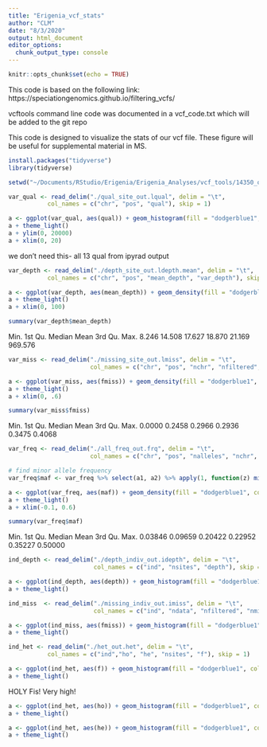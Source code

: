 ```yaml
---
title: "Erigenia_vcf_stats"
author: "CLM"
date: "8/3/2020"
output: html_document
editor_options: 
  chunk_output_type: console
---
```


```r
knitr::opts_chunk$set(echo = TRUE)
```

This code is based on the following link: https://speciationgenomics.github.io/filtering_vcfs/

vcftools command line code was documented in a vcf_code.txt which will be added to the git repo

This code is designed to visualize the stats of our vcf file. These figure will be useful for supplemental material in MS. 

```r
install.packages("tidyverse")
library(tidyverse)
```
```r
setwd("~/Documents/RStudio/Erigenia/Erigenia_Analyses/vcf_tools/14350_output")
```

```r
var_qual <- read_delim("./qual_site_out.lqual", delim = "\t",
           col_names = c("chr", "pos", "qual"), skip = 1)
```
```r
a <- ggplot(var_qual, aes(qual)) + geom_histogram(fill = "dodgerblue1", colour = "black", alpha = 0.5)
a + theme_light() 
a + ylim(0, 20000)
a + xlim(0, 20)
```
we don't need this- all 13 qual from ipyrad output


```r
var_depth <- read_delim("./depth_site_out.ldepth.mean", delim = "\t",
           col_names = c("chr", "pos", "mean_depth", "var_depth"), skip = 1)
```
```r
a <- ggplot(var_depth, aes(mean_depth)) + geom_density(fill = "dodgerblue1", colour = "black", alpha = 0.3)
a + theme_light()
a + xlim(0, 100)
```
```r
summary(var_depth$mean_depth)
```
 Min. 1st Qu.  Median    Mean 3rd Qu.    Max. 
  8.246  14.508  17.627  18.870  21.169 969.576 


```r
var_miss <- read_delim("./missing_site_out.lmiss", delim = "\t",
                       col_names = c("chr", "pos", "nchr", "nfiltered", "nmiss", "fmiss"), skip = 1)
```
```r
a <- ggplot(var_miss, aes(fmiss)) + geom_density(fill = "dodgerblue1", colour = "black", alpha = 0.3)
a + theme_light()
a + xlim(0, .6)
```
```r
summary(var_miss$fmiss)
```
Min. 1st Qu.  Median    Mean 3rd Qu.    Max. 
 0.0000  0.2458  0.2966  0.2936  0.3475  0.4068
 


```r
var_freq <- read_delim("./all_freq_out.frq", delim = "\t",
                       col_names = c("chr", "pos", "nalleles", "nchr", "a1", "a2"), skip = 1)
```
```r
# find minor allele frequency
var_freq$maf <- var_freq %>% select(a1, a2) %>% apply(1, function(z) min(z))
```
```r
a <- ggplot(var_freq, aes(maf)) + geom_density(fill = "dodgerblue1", colour = "black", alpha = 0.3)
a + theme_light()
a + xlim(-0.1, 0.6)
```
```r
summary(var_freq$maf)
```
 Min. 1st Qu.  Median    Mean 3rd Qu.    Max. 
0.03846 0.09659 0.20422 0.22952 0.35227 0.50000


```r
ind_depth <- read_delim("./depth_indiv_out.idepth", delim = "\t",
                        col_names = c("ind", "nsites", "depth"), skip = 1)
```
```r
a <- ggplot(ind_depth, aes(depth)) + geom_histogram(fill = "dodgerblue1", colour = "black", alpha = 0.3)
a + theme_light()
```


```r
ind_miss  <- read_delim("./missing_indiv_out.imiss", delim = "\t",
                        col_names = c("ind", "ndata", "nfiltered", "nmiss", "fmiss"), skip = 1)
```
```r
a <- ggplot(ind_miss, aes(fmiss)) + geom_histogram(fill = "dodgerblue1", colour = "black", alpha = 0.3)
a + theme_light()
```


```r
ind_het <- read_delim("./het_out.het", delim = "\t",
           col_names = c("ind","ho", "he", "nsites", "f"), skip = 1)
```
```r
a <- ggplot(ind_het, aes(f)) + geom_histogram(fill = "dodgerblue1", colour = "black", alpha = 0.3)
a + theme_light()
```
HOLY Fis! Very high!
```r
a <- ggplot(ind_het, aes(ho)) + geom_histogram(fill = "dodgerblue1", colour = "black", alpha = 0.3)
a + theme_light()
```
```r
a <- ggplot(ind_het, aes(he)) + geom_histogram(fill = "dodgerblue1", colour = "black", alpha = 0.3)
a + theme_light()
```